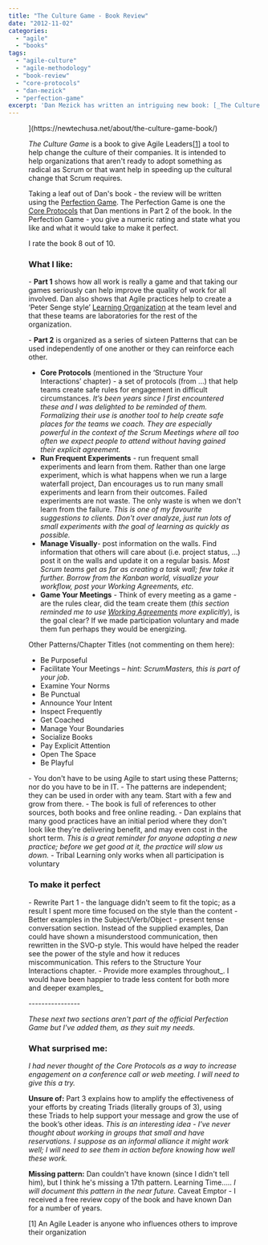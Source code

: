 ```yaml
---
title: "The Culture Game - Book Review"
date: "2012-11-02"
categories: 
  - "agile"
  - "books"
tags: 
  - "agile-culture"
  - "agile-methodology"
  - "book-review"
  - "core-protocols"
  - "dan-mezick"
  - "perfection-game"
excerpt: 'Dan Mezick has written an intriguing new book: [_The Culture Game: Tools for the Agile'
---
```




<Figure
  src={TCGFlatMedium300x2291}
  alt="The Culture Game: Tools for the Agile Manager book image"
  caption="The Culture Game: Tools for the Agile Manager book image"
/>
](https://newtechusa.net/about/the-culture-game-book/)

_The Culture Game_ is a book to give Agile Leaders\[[1](#footnotes)\] a tool to help change the culture of their companies. It is intended to help organizations that aren't ready to adopt something as radical as Scrum or that want help in speeding up the cultural change that Scrum requires.

Taking a leaf out of Dan's book - the review will be written using the [Perfection Game](external:https://www.hanoulle.be/2010/03/perfection-game-sdc-2010/). The Perfection Game is one the [Core Protocols](external:https://www.hanoulle.be/2010/03/19/perfection-game-sdc-2010/) that Dan mentions in Part 2 of the book. In the Perfection Game - you give a numeric rating and state what you like and what it would take to make it perfect.

I rate the book 8 out of 10.

### **What I like:**

\- **Part 1** shows how all work is really a game and that taking our games seriously can help improve the quality of work for all involved. Dan also shows that Agile practices help to create a ‘Peter Senge style’ [Learning Organization](external:https://en.wikipedia.org/wiki/Learning_organization) at the team level and that these teams are laboratories for the rest of the organization.

\- **Part 2** is organized as a series of sixteen Patterns that can be used independently of one another or they can reinforce each other.

- **Core Protocols** (mentioned in the ‘Structure Your Interactions’ chapter) - a set of protocols (from …) that help teams create safe rules for engagement in difficult circumstances. _It’s been years since I first encountered these and I was delighted to be reminded of them. Formalizing their use is another tool to help create safe places for the teams we coach. They are especially powerful in the context of the Scrum Meetings where all too often we expect people to attend without having gained their explicit agreement._
- **Run Frequent Experiments** - run frequent small experiments and learn from them. Rather than one large experiment, which is what happens when we run a large waterfall project, Dan encourages us to run many small experiments and learn from their outcomes. Failed experiments are not waste. The only waste is when we don't learn from the failure. _This is one of my favourite suggestions to clients. Don't over analyze, just run lots of small experiments with the goal of learning as quickly as possible._
- **Manage Visually**\- post information on the walls. Find information that others will care about (i.e. project status, …) post it on the walls and update it on a regular basis. _Most Scrum teams get as far as creating a task wall; few take it further. Borrow from the Kanban world, visualize your workflow, post your Working Agreements, etc._
- **Game Your Meetings** - Think of every meeting as a game - are the rules clear, did the team create them (_this section reminded me to use_ [_Working Agreements_](external:https://www.estherderby.com/norms-values-working-agreements-simple-rules/) _more explicitly_), is the goal clear? If we made participation voluntary and made them fun perhaps they would be energizing.

Other Patterns/Chapter Titles (not commenting on them here):

- Be Purposeful
- Facilitate Your Meetings – _hint: ScrumMasters, this is part of your job_.
- Examine Your Norms
- Be Punctual
- Announce Your Intent
- Inspect Frequently
- Get Coached
- Manage Your Boundaries
- Socialize Books
- Pay Explicit Attention
- Open The Space
- Be Playful

\- You don't have to be using Agile to start using these Patterns; nor do you have to be in IT. - The patterns are independent; they can be used in order with any team. Start with a few and grow from there. - The book is full of references to other sources, both books and free online reading. - Dan explains that many good practices have an initial period where they don't look like they're delivering benefit, and may even cost in the short term. _This is a great reminder for anyone adopting a new practice; before we get good at it, the practice will slow us down._ - Tribal Learning only works when all participation is voluntary

### **To make it perfect**

\- Rewrite Part 1 - the language didn't seem to fit the topic; as a result I spent more time focused on the style than the content - Better examples in the Subject/Verb/Object - present tense conversation section. Instead of the supplied examples, Dan could have shown a misunderstood communication, then rewritten in the SVO-p style. This would have helped the reader see the power of the style and how it reduces miscommunication. This refers to the Structure Your Interactions chapter. - Provide more examples throughout_. I would have been happier to trade less content for both more and deeper examples_

\----------------

_These next two sections aren't part of the official Perfection Game but I've added them, as they suit my needs._

### **What surprised me:**

_I had never thought of the Core Protocols as a way to increase engagement on a conference call or web meeting. I will need to give this a try._

**Unsure of:** Part 3 explains how to amplify the effectiveness of your efforts by creating Triads (literally groups of 3), using these Triads to help support your message and grow the use of the book’s other ideas. _This is an interesting idea - I've never thought about working in groups that small and have reservations. I suppose as an informal alliance it might work well; I will need to see them in action before knowing how well these work._

**Missing pattern:** Dan couldn't have known (since I didn't tell him), but I think he's missing a 17th pattern. Learning Time….. _I will document this pattern in the near future._ Caveat Emptor - I received a free review copy of the book and have known Dan for a number of years.

\[1\] An Agile Leader is anyone who influences others to improve their organization

